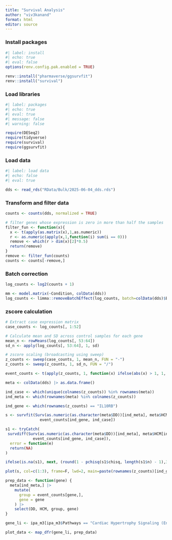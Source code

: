 ```yaml
---
title: "Survival Analysis"
author: "viv3kanand"
format: html
editor: source
---
```


### Install packages

```r
#| label: install
#| echo: true
#| eval: false
options(renv.config.pak.enabled = TRUE)

renv::install("pharmaverse/ggsurvfit")
renv::install("survival")

```

### Load libraries

```r
#| label: packages
#| echo: true
#| eval: true
#| message: false
#| warning: false

require(DESeq2)
require(tidyverse)
require(survival)
require(ggsurvfit)
```

### Load data

```r
#| label: load data
#| echo: false
#| eval: true

dds <- read_rds("RData/Bulk/2025-06-04_dds.rds")
```

### Transform and filter data

```r
counts <- counts(dds, normalized = TRUE)

# filter genes whose expression is zero in more than half the samples
filter_fun <- function(x){
  x <- t(apply(as.matrix(x),1,as.numeric))
  r <- as.numeric(apply(x,1,function(i) sum(i == 0)))
  remove <- which(r > dim(x)[2]*0.5)
  return(remove)
}
remove <- filter_fun(counts)
counts <- counts[-remove,]
```

### Batch correction

```r
log_counts <- log2(counts + 1)

mm <- model.matrix(~Condition, colData(dds))
log_counts <- limma::removeBatchEffect(log_counts, batch=colData(dds)$Batch, design=mm)
```

### zscore calculation

```r
# Extract case expression matrix
case_counts <- log_counts[, 1:52]

# Calculate mean and SD across control samples for each gene
mean_n <- rowMeans(log_counts[, 53:64])
sd_n <- apply(log_counts[, 53:64], 1, sd)

# zscore scaling (broadcasting using sweep)
z_counts <- sweep(case_counts, 1, mean_n, FUN = "-")
z_counts <- sweep(z_counts, 1, sd_n, FUN = "/")
```


```r
event_counts <- t(apply(z_counts, 1, function(x) ifelse(abs(x) > 1, 1, 0)))
```


```r
meta <- colData(dds) |> as.data.frame()
```

```r
ind_case <- which(unique(colnames(z_counts)) %in% rownames(meta))
ind_meta <- which(rownames(meta) %in% colnames(z_counts))

ind_gene <- which(rownames(z_counts) == "IL10RB")

s <- survfit(Surv(as.numeric(as.character(meta$DD))[ind_meta], meta$HCM[ind_meta]) ~ 
               event_counts[ind_gene, ind_case])

s1 <- tryCatch(
 survdiff(Surv(as.numeric(as.character(meta$DD))[ind_meta], meta$HCM[ind_meta]) ~ 
            event_counts[ind_gene, ind_case]),
  error = function(e)
  return(NA)
)

ifelse(is.na(s1), next, (round(1 - pchisq(s1$chisq, length(s1$n) - 1),3)))[[1]]

plot(s, col=c(1:3), frame=F, lwd=2, main=paste(rownames(z_counts)[ind_gene],sep="\n"))
```


```r
prep_data <- function(gene) {
  meta[ind_meta,] |> 
    mutate(
      group = event_counts[gene,],
      gene = gene
    ) |> 
    select(DD, HCM, group, gene)
}

gene_li <- ipa_m3[ipa_m3$Pathways == "Cardiac Hypertrophy Signaling (Enhanced)",]$Molecules |> strsplit(",") |> unlist()

plot_data <- map_dfr(gene_li, prep_data)




```


































